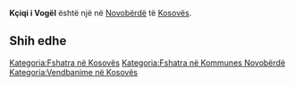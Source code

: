 {{Fshat në 
 | Emri                = Kçiqi i Vogël
 | EmriAlt                = 
 | NAME_SHORT_FORM=      
 | NAME_GENERIC=      
 | NAME_SORT_NAME_RO=      KCIQIIVOGEL
 | FULL_NAME_RO = Kçiqi i Vogël
 | FULL_NAME_ND_RO=Kciqi i Vogel
 | SORT_NAME_RG=KCIQIIVOGEL
 | FULL_NAME_RG=Kçiqi i Vogël
 | FULL_NAME_ND_RG=Kciqi i Vogel
 | SRP_NAME_SHORT_FORM=      
 | SRP_NAME_GENERIC=      
 | SRP_NAME_SORT_NAME_RO=      
 | SRP_FULL_NAME_RO = 
 | SRP_FULL_NAME_ND_RO=
 | SRP_SORT_NAME_RG=
 | SRP_FULL_NAME_RG=
 | SRP_FULL_NAME_ND_RG=
 | Emri (Rasa dhanore) = 
 | Figura              = 
 | Shteti              = Kosovo
 | Komuna              = Novobërdë
 | Kodi postar         = 
 | Sipërfaqja          = 

 | Popullsia           = 

 | Regj. i popullsisë  = 
 | Dend. e popullsisë  = 
 | Faqja zyrtare       = 
 <!--- Koordinatat ----> 
 | Gjerësia            = 42.872778
 | Gjatësia            = 20.902222
 | Lartësia            = 
}}
'''Kçiqi i Vogël''' është një [[]] në [[Novobërdë]] të [[Kosovës]].

<!-- == Gjeografia == -->
<!-- == Historia == -->
<!-- == Demografia == -->
== Shih edhe ==
{{Komuna Novobërdë}}
{{Kosovo-Administrata-Cung}}

[[Kategoria:Fshatra në Kosovës]]
[[Kategoria:Fshatra në Kommunes Novobërdë]]
[[Kategoria:Vendbanime në Kosovës]]